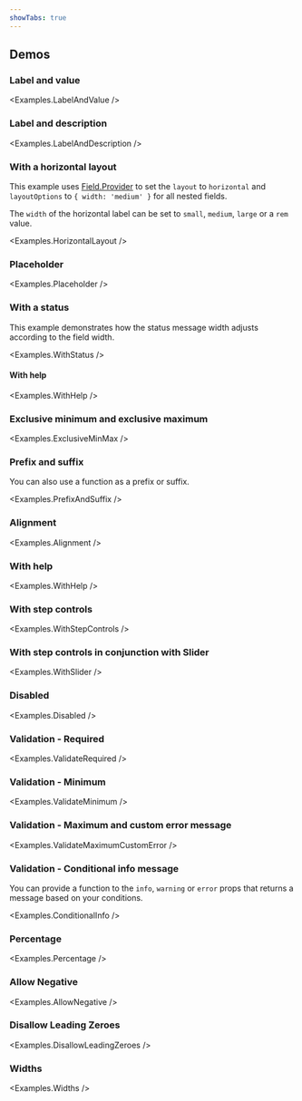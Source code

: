 ```yaml
---
showTabs: true
---
```



## Demos

### Label and value

<Examples.LabelAndValue />

### Label and description

<Examples.LabelAndDescription />

### With a horizontal layout

This example uses [Field.Provider](/uilib/extensions/forms/feature-fields/Provider/) to set the `layout` to `horizontal` and `layoutOptions` to `{ width: 'medium' }` for all nested fields.

The `width` of the horizontal label can be set to `small`, `medium`, `large` or a `rem` value.

<Examples.HorizontalLayout />

### Placeholder

<Examples.Placeholder />

### With a status

This example demonstrates how the status message width adjusts according to the field width.

<Examples.WithStatus />

#### With help

<Examples.WithHelp />

### Exclusive minimum and exclusive maximum

<Examples.ExclusiveMinMax />

### Prefix and suffix

You can also use a function as a prefix or suffix.

<Examples.PrefixAndSuffix />

### Alignment

<Examples.Alignment />

### With help

<Examples.WithHelp />

### With step controls

<Examples.WithStepControls />

### With step controls in conjunction with Slider

<Examples.WithSlider />

### Disabled

<Examples.Disabled />

### Validation - Required

<Examples.ValidateRequired />

### Validation - Minimum

<Examples.ValidateMinimum />

### Validation - Maximum and custom error message

<Examples.ValidateMaximumCustomError />

### Validation - Conditional info message

You can provide a function to the `info`, `warning` or `error` props that returns a message based on your conditions.

<Examples.ConditionalInfo />

### Percentage

<Examples.Percentage />

### Allow Negative

<Examples.AllowNegative />

### Disallow Leading Zeroes

<Examples.DisallowLeadingZeroes />

### Widths

<Examples.Widths />

<VisibleWhenVisualTest>
  <Examples.WithStepControlsError />
  <Examples.WithStepControlsDisabled />
</VisibleWhenVisualTest>
